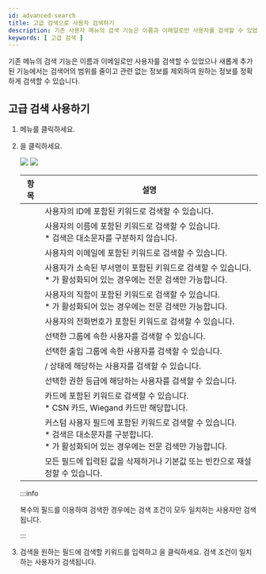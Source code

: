```yaml
---
id: advanced-search
title: 고급 검색으로 사용자 검색하기
description: 기존 사용자 메뉴의 검색 기능은 이름과 이메일로만 사용자를 검색할 수 있었으나 새롭게 추가된 고급 검색 기능에서는 검색어의 범위를 줄이고 관련 없는 정보를 제외하여 원하는 정보를 정확하게 검색할 수 있습니다.
keywords: [ 고급 검색 ]
---
```


기존 <Cmd sid="common.gnb.user" /> 메뉴의 검색 기능은 이름과 이메일로만 사용자를 검색할 수 있었으나 새롭게 추가된 <Cmd sid="button.advancedSearch" /> 기능에서는 검색어의 범위를 줄이고 관련 없는 정보를 제외하여 원하는 정보를 정확하게 검색할 수 있습니다.

## 고급 검색 사용하기

1. <Cmd sid="common.gnb.user" /> 메뉴를 클릭하세요.

1. <Cmd sid="button.advancedSearch" />을 클릭하세요.

    <Image src='/img/ko/biostar-user-menu.png' caption />

    <Image src='/img/ko/biostar-295-user-adv-search.png' className='none' caption />

    <div className='overflow-x'>

    | 항목 | 설명 |
    | -- | -- |
    | <Cmd sid="common.id" /> | 사용자의 ID에 포함된 키워드로 검색할 수 있습니다. |
    | <Cmd sid="common.name" /> | 사용자의 이름에 포함된 키워드로 검색할 수 있습니다.<br/>* <Cmd sid="common.name" /> 검색은 대소문자를 구분하지 않습니다. |
    | <Cmd sid="common.email" /> | 사용자의 이메일에 포함된 키워드로 검색할 수 있습니다. |
    | <Cmd sid="common.department" /> | 사용자가 소속된 부서명이 포함된 키워드로 검색할 수 있습니다.<br/>* <Cmd sid="setting.sever.secure.comm.encrypt.db" />가 활성화되어 있는 경우에는 전문 검색만 가능합니다. |
    | <Cmd sid="common.title" /> | 사용자의 직함이 포함된 키워드로 검색할 수 있습니다.<br/>* <Cmd sid="setting.sever.secure.comm.encrypt.db" />가 활성화되어 있는 경우에는 전문 검색만 가능합니다. |
    | <Cmd sid="common.telephone" /> | 사용자의 전화번호가 포함된 키워드로 검색할 수 있습니다. |
    | <Cmd sid="common.group" /> | 선택한 그룹에 속한 사용자를 검색할 수 있습니다. |
    | <Cmd sid="common.accessGroup" /> | 선택한 출입 그룹에 속한 사용자를 검색할 수 있습니다. |
    | <Cmd sid="common.status" /> | <Cmd sid="user.status.active" />/<Cmd sid="user.status.inactive" /> 상태에 해당하는 사용자를 검색할 수 있습니다. |
    | <Cmd sid="user.bioStarOperator" /> | 선택한 권한 등급에 해당하는 사용자를 검색할 수 있습니다. |
    | <Cmd sid="common.card" /> | 카드에 포함된 키워드로 검색할 수 있습니다.<br/>* CSN 카드, Wiegand 카드만 해당합니다. |
    | <Cmd sid="setting.server.custom_field.title" /> | 커스텀 사용자 필드에 포함된 키워드로 검색할 수 있습니다.<br/>* <Cmd sid="setting.server.custom_field.title" /> 검색은 대소문자를 구분합니다.<br/>* <Cmd sid="setting.sever.secure.comm.encrypt.db" />가 활성화되어 있는 경우에는 전문 검색만 가능합니다. |
    | <Cmd sid="button.advancedSearch.clearAll" /> | 모든 필드에 입력된 값을 삭제하거나 기본값 또는 빈칸으로 재설정할 수 있습니다. |

    </div>

    :::info

    복수의 필드를 이용하여 검색한 경우에는 검색 조건이 모두 일치하는 사용자만 검색됩니다.

    :::

1. 검색을 원하는 필드에 검색할 키워드를 입력하고 <Cmd sid="button.advancedSearch.search" />을 클릭하세요. 검색 조건이 일치하는 사용자가 검색됩니다.